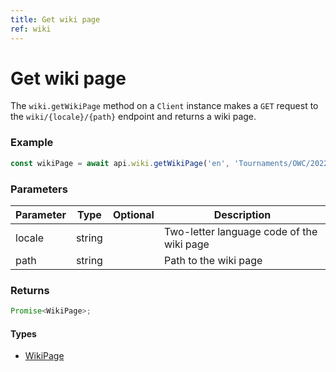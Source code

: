 ```yaml
---
title: Get wiki page
ref: wiki
---
```


# Get wiki page

The `wiki.getWikiPage` method on a `Client` instance makes a `GET` request to the `wiki/{locale}/{path}` endpoint and returns a wiki page.

### Example

```ts
const wikiPage = await api.wiki.getWikiPage('en', 'Tournaments/OWC/2022');
```

### Parameters

| Parameter | Type   | Optional | Description                               |
| --------- | ------ | -------- | ----------------------------------------- |
| locale    | string |          | Two-letter language code of the wiki page |
| path      | string |          | Path to the wiki page                     |

### Returns

```ts
Promise<WikiPage>;
```

#### Types

- [WikiPage](/references/wiki-page)

